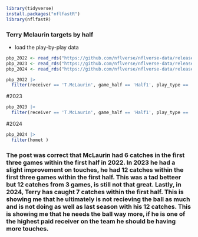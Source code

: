 ```r
library(tidyverse)
install.packages("nflfastR")
library(nflfastR)
```

### Terry Mclaurin targets by half

-   load the play-by-play data

```r
pbp_2022 <- read_rds("https://github.com/nflverse/nflverse-data/releases/download/pbp/play_by_play_2022.rds")
pbp_2023 <- read_rds("https://github.com/nflverse/nflverse-data/releases/download/pbp/play_by_play_2023.rds")
pbp_2024 <- read_rds("https://github.com/nflverse/nflverse-data/releases/download/pbp/play_by_play_2024.rds")
```

```r
pbp_2022 |> 
  filter(receiver == 'T.McLaurin', game_half == 'Half1', play_type == 'pass', week < 4, posteam == 'WAS' )
```
#2023 
```r
pbp_2023 |> 
  filter(receiver == 'T.McLaurin', game_half == 'Half1', play_type == 'pass', week < 4, posteam == 'WAS' )
```

#2024 
```r
pbp_2024 |> 
  filter(homet )
```
### The post was correct that McLaurin had 6 catches in the first three games within the first half in 2022. In 2023 he had a slight improvement on touches, he had 12 catches within the first three games within the first half. This was a tad betteer but 12 catches from 3 games, is still not that great. Lastly, in 2024, Terry has caught 7 catches within the first half. This is showing me that he ultimately is not recieving the ball as much and is not doing as well as last season with his 12 catches. This is showing me that he needs the ball way more, if he is one of the highest paid receiver on the team he should be having more touches. 
